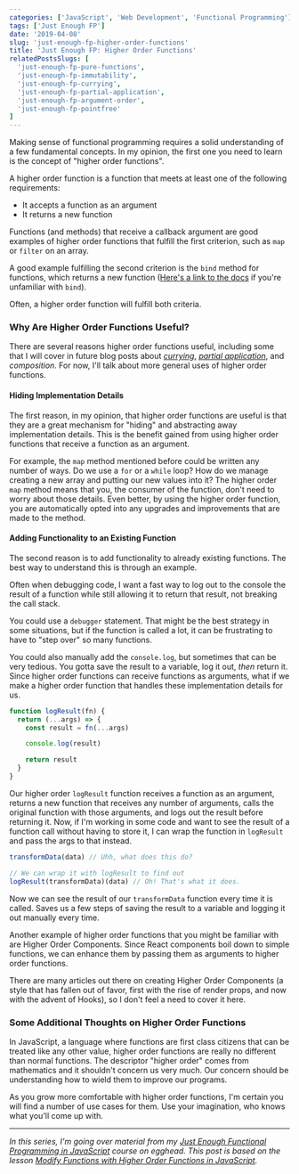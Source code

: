 ```yaml
---
categories: ['JavaScript', 'Web Development', 'Functional Programming']
tags: ['Just Enough FP']
date: '2019-04-08'
slug: 'just-enough-fp-higher-order-functions'
title: 'Just Enough FP: Higher Order Functions'
relatedPostsSlugs: [
  'just-enough-fp-pure-functions',
  'just-enough-fp-immutability',
  'just-enough-fp-currying',
  'just-enough-fp-partial-application',
  'just-enough-fp-argument-order',
  'just-enough-fp-pointfree'
]
---
```



Making sense of functional programming requires a solid understanding of a few fundamental concepts. In my opinion, the first one you need to learn is the concept of "higher order functions".

A higher order function is a function that meets at least one of the following requirements:

- It accepts a function as an argument
- It returns a new function

Functions (and methods) that receive a callback argument are good examples of higher order functions that fulfill the first criterion, such as `map` or `filter` on an array.

A good example fulfilling the second criterion is the `bind` method for functions, which returns a new function ([Here's a link to the docs](https://developer.mozilla.org/en-US/docs/Web/JavaScript/Reference/Global_objects/Function/bind) if you're unfamiliar with `bind`).

Often, a higher order function will fulfill both criteria.

### Why Are Higher Order Functions Useful?

There are several reasons higher order functions useful, including some that I will cover in future blog posts about [_currying_](/just-enough-fp-currying), [_partial application_](/just-enough-fp-partial-application), and _composition_. For now, I'll talk about more general uses of higher order functions.

#### Hiding Implementation Details

The first reason, in my opinion, that higher order functions are useful is that they are a great mechanism for "hiding" and abstracting away implementation details. This is the benefit gained from using higher order functions that receive a function as an argument.

For example, the `map` method mentioned before could be written any number of ways. Do we use a `for` or a `while` loop? How do we manage creating a new array and putting our new values into it? The higher order `map` method means that you, the consumer of the function, don't need to worry about those details. Even better, by using the higher order function, you are automatically opted into any upgrades and improvements that are made to the method.

#### Adding Functionality to an Existing Function

The second reason is to add functionality to already existing functions. The best way to understand this is through an example.

Often when debugging code, I want a fast way to log out to the console the result of a function while still allowing it to return that result, not breaking the call stack.

You could use a `debugger` statement. That might be the best strategy in some situations, but if the function is called a lot, it can be frustrating to have to "step over" so many functions.

You could also manually add the `console.log`, but sometimes that can be very tedious. You gotta save the result to a variable, log it out, _then_ return it. Since higher order functions can receive functions as arguments, what if we make a higher order function that handles these implementation details for us.

```javascript
function logResult(fn) {
  return (...args) => {
    const result = fn(...args)

    console.log(result)

    return result
  }
}
```

Our higher order `logResult` function receives a function as an argument, returns a new function that receives any number of arguments, calls the original function with those arguments, and logs out the result before returning it. Now, if I'm working in some code and want to see the result of a function call without having to store it, I can wrap the function in `logResult` and pass the args to that instead.

```javascript
transformData(data) // Uhh, what does this do?

// We can wrap it with logResult to find out
logResult(transformData)(data) // Oh! That's what it does.
```

Now we can see the result of our `transformData` function every time it is called. Saves us a few steps of saving the result to a variable and logging it out manually every time.

Another example of higher order functions that you might be familiar with are Higher Order Components. Since React components boil down to simple functions, we can enhance them by passing them as arguments to higher order functions.

There are many articles out there on creating Higher Order Components (a style that has fallen out of favor, first with the rise of render props, and now with the advent of Hooks), so I don't feel a need to cover it here.

### Some Additional Thoughts on Higher Order Functions

In JavaScript, a language where functions are first class citizens that can be treated like any other value, higher order functions are really no different than normal functions. The descriptor "higher order" comes from mathematics and it shouldn't concern us very much. Our concern should be understanding how to wield them to improve our programs.

As you grow more comfortable with higher order functions, I'm certain you will find a number of use cases for them. Use your imagination, who knows what you'll come up with.

---

_In this series, I'm going over material from my [Just Enough Functional Programming in JavaScript](https://egghead.io/courses/just-enough-functional-programming-in-javascript) course on egghead. This post is based on the lesson [Modify Functions with Higher Order Functions in JavaScript](https://egghead.io/lessons/javascript-modify-functions-with-higher-order-functions-in-javascript)._

<EggheadEmbed
  src="https://egghead.io/lessons/javascript-modify-functions-with-higher-order-functions-in-javascript/embed"
  title="Higher Order Functions"
/>
